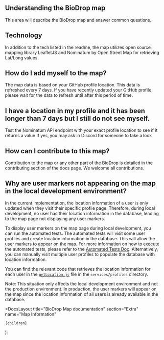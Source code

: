 
## Understanding the BioDrop map

This area will describe the BioDrop map and answer common questions.

## Technology

In addition to the tech listed in the <Link href="https://github.com/EddieHubCommunity/BioDrop/blob/main/README.md">readme</Link>, the map utilizes open source mapping library <Link href="https://leafletjs.com/">LeafletJS</Link> and <Link href="https://nominatim.openstreetmap.org/ui/search.html?q=">Nominatum</Link> by Open Street Map for retrieving Lat/Long values.

## How do I add myself to the map?

The map data is based on your <Link href="https://docs.github.com/en/account-and-profile/setting-up-and-managing-your-github-profile/customizing-your-profile/personalizing-your-profile#setting-your-location-and-time-zone">GitHub profile location</Link>. This data is refreshed every 7 days. If you have recently updated your GitHub profile, please wait for the data to refresh until after this period of time.

## I have a location in my profile and it has been longer than 7 days but I still do not see myself.

Test the <Link href="https://nominatim.openstreetmap.org/ui/search.html?q=">Nominatum API endpoint</Link> with your exact profile location to see if it returns a value
If yes, you may ask in Discord for someone to take a look

## How can I contribute to this map?

Contribution to the map or any other part of the BioDrop is detailed in the <Link href="/docs">contributing section</Link> of the docs page. We welcome all contributions.

## Why are user markers not appearing on the map in the local development environment?

In the current implementation, the location information of a user is only updated when they visit their specific profile page. Therefore, during local development, no user has their location information in the database, leading to the map page not displaying any user markers.

To display user markers on the map page during local development, you can run the automated tests. The automated tests will visit some user profiles and create location information in the database. This will allow the user markers to appear on the map. For more information on how to execute the automated tests, please refer to the [Automated Tests Doc](https://biodrop.eddiehub.io/docs/contributing/automated-tests). Alternatively, you can manually visit multiple user profiles to populate the database with location information.

You can find the relevant code that retrieves the location information for each user in the [`getLocation.js`](https://github.com/EddieHubCommunity/BioDrop/blob/main/services/profiles/getLocation.js) file in the `services/profiles` directory.

Note: This situation only affects the local development environment and not the production environment. In production, the user markers will appear on the map since the location information of all users is already available in the database.

  <DocsLayout
    title="BioDrop Map documentation"
    section="Extra"
    name="Map Information"
  >
    {children}
  </DocsLayout>
);
